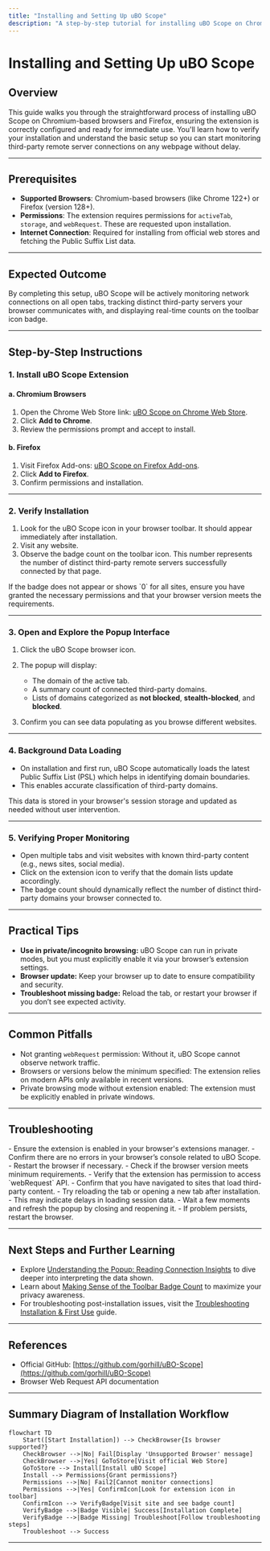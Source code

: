 ```yaml
---
title: "Installing and Setting Up uBO Scope"
description: "A step-by-step tutorial for installing uBO Scope on Chromium and Firefox browsers, ensuring that users get started quickly and without friction. Includes walkthroughs for verifying installation and basic configuration so the extension is ready for immediate use."
---
```


# Installing and Setting Up uBO Scope

## Overview
This guide walks you through the straightforward process of installing uBO Scope on Chromium-based browsers and Firefox, ensuring the extension is correctly configured and ready for immediate use. You'll learn how to verify your installation and understand the basic setup so you can start monitoring third-party remote server connections on any webpage without delay.

---

## Prerequisites
- **Supported Browsers**: Chromium-based browsers (like Chrome 122+) or Firefox (version 128+).
- **Permissions**: The extension requires permissions for `activeTab`, `storage`, and `webRequest`. These are requested upon installation.
- **Internet Connection**: Required for installing from official web stores and fetching the Public Suffix List data.

---

## Expected Outcome
By completing this setup, uBO Scope will be actively monitoring network connections on all open tabs, tracking distinct third-party servers your browser communicates with, and displaying real-time counts on the toolbar icon badge.

---

## Step-by-Step Instructions

### 1. Install uBO Scope Extension

#### a. Chromium Browsers
1. Open the Chrome Web Store link: [uBO Scope on Chrome Web Store](https://chromewebstore.google.com/detail/ubo-scope/bbdpgcaljkaaigfcomhidmneffjjjfgp).
2. Click **Add to Chrome**.
3. Review the permissions prompt and accept to install.

#### b. Firefox
1. Visit Firefox Add-ons: [uBO Scope on Firefox Add-ons](https://addons.mozilla.org/firefox/addon/ubo-scope/).
2. Click **Add to Firefox**.
3. Confirm permissions and installation.

---

### 2. Verify Installation

1. Look for the uBO Scope icon in your browser toolbar. It should appear immediately after installation.
2. Visit any website.
3. Observe the badge count on the toolbar icon. This number represents the number of distinct third-party remote servers successfully connected by that page.

<Tip>
If the badge does not appear or shows `0` for all sites, ensure you have granted the necessary permissions and that your browser version meets the requirements.
</Tip>

---

### 3. Open and Explore the Popup Interface

1. Click the uBO Scope browser icon.
2. The popup will display:
   - The domain of the active tab.
   - A summary count of connected third-party domains.
   - Lists of domains categorized as **not blocked**, **stealth-blocked**, and **blocked**.

3. Confirm you can see data populating as you browse different websites.

---

### 4. Background Data Loading

- On installation and first run, uBO Scope automatically loads the latest Public Suffix List (PSL) which helps in identifying domain boundaries.
- This enables accurate classification of third-party domains.

<Info>
This data is stored in your browser's session storage and updated as needed without user intervention.
</Info>

---

### 5. Verifying Proper Monitoring

- Open multiple tabs and visit websites with known third-party content (e.g., news sites, social media).
- Click on the extension icon to verify that the domain lists update accordingly.
- The badge count should dynamically reflect the number of distinct third-party domains your browser connected to.

---

## Practical Tips
- **Use in private/incognito browsing:** uBO Scope can run in private modes, but you must explicitly enable it via your browser’s extension settings.
- **Browser update:** Keep your browser up to date to ensure compatibility and security.
- **Troubleshoot missing badge:** Reload the tab, or restart your browser if you don’t see expected activity.

---

## Common Pitfalls
- Not granting `webRequest` permission: Without it, uBO Scope cannot observe network traffic.
- Browsers or versions below the minimum specified: The extension relies on modern APIs only available in recent versions.
- Private browsing mode without extension enabled: The extension must be explicitly enabled in private windows.

---

## Troubleshooting

<AccordionGroup title="Installation Troubleshooting">
<Accordion title="uBO Scope icon does not appear">
- Ensure the extension is enabled in your browser's extensions manager.
- Confirm there are no errors in your browser’s console related to uBO Scope.
- Restart the browser if necessary.
</Accordion>
<Accordion title="Badge count is always zero or missing">
- Check if the browser version meets minimum requirements.
- Verify that the extension has permission to access `webRequest` API.
- Confirm that you have navigated to sites that load third-party content.
- Try reloading the tab or opening a new tab after installation.
</Accordion>
<Accordion title="Popup shows ‘NO DATA’ or empty lists">
- This may indicate delays in loading session data.
- Wait a few moments and refresh the popup by closing and reopening it.
- If problem persists, restart the browser.
</Accordion>
</AccordionGroup>

---

## Next Steps and Further Learning

- Explore [Understanding the Popup: Reading Connection Insights](https://docs.uBO-Scope/guides/core-workflows/understanding-the-popup) to dive deeper into interpreting the data shown.
- Learn about [Making Sense of the Toolbar Badge Count](https://docs.uBO-Scope/guides/core-workflows/toolbar-badge-guide) to maximize your privacy awareness.
- For troubleshooting post-installation issues, visit the [Troubleshooting Installation & First Use](https://docs.uBO-Scope/getting-started/core-usage-and-setup/troubleshooting-installation) guide.

---

## References
- Official GitHub: [https://github.com/gorhill/uBO-Scope](https://github.com/gorhill/uBO-Scope)
- Browser Web Request API documentation

---

## Summary Diagram of Installation Workflow
```mermaid
flowchart TD
    Start([Start Installation]) --> CheckBrowser{Is browser supported?}
    CheckBrowser -->|No| Fail[Display 'Unsupported Browser' message]
    CheckBrowser -->|Yes| GoToStore[Visit official Web Store]
    GoToStore --> Install[Install uBO Scope]
    Install --> Permissions{Grant permissions?}
    Permissions -->|No| Fail2[Cannot monitor connections]
    Permissions -->|Yes| ConfirmIcon[Look for extension icon in toolbar]
    ConfirmIcon --> VerifyBadge[Visit site and see badge count]
    VerifyBadge -->|Badge Visible| Success[Installation Complete]
    VerifyBadge -->|Badge Missing| Troubleshoot[Follow troubleshooting steps]
    Troubleshoot --> Success
```

---